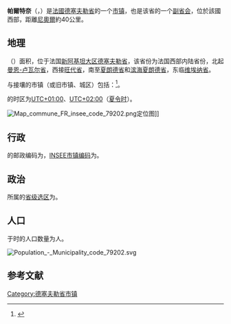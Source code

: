 {{Infobox French commune
|name                   = 帕爾特奈
|native name            = Parthenay
|commune status         = {{FR}}[[市镇_(法国)|市镇]]<br>{{flag|Deux-Sèvres}}[[副省会|副省会]]
|arrondissement         = [[帕尔特奈区|帕尔特奈区]]
}}
'''帕爾特奈'''（{{lang-fr|Parthenay}}，{{IPA-fr|paʁtənɛ|lang|Fr-Paris--Parthenay.ogg}}）是[[法國|法國]][[德塞夫勒省|德塞夫勒省]]的一个[[市镇_(法国)|市镇]]，也是该省的一个[[副省会|副省会]]，位於該國西部，距離[[尼奧爾|尼奧爾]]約40公里。

== 地理 ==
{{PAGENAMEBASE}}（{{wikidata|property|linked|P625}}）面积{{wikidata|properties|P2046}}，位于法国[[新阿基坦大区|新阿基坦大区]][[德塞夫勒省|德塞夫勒省]]，该省份为法国西部内陆省份，北起[[曼恩-卢瓦尔省|曼恩-卢瓦尔省]]，西接[[旺代省|旺代省]]，南至[[夏朗德省|夏朗德省]]和[[滨海夏朗德省|滨海夏朗德省]]，东临[[维埃纳省|维埃纳省]]。

与{{PAGENAMEBASE}}接壤的市镇（或旧市镇、城区）包括：{{Wikidata|properties|linked|P47}}<ref name="geo">{{Cite web|url=https://www.geoportail.gouv.fr/carte|title=Carte|accessdate=2020-03-22|author=Géoportail|language=fr|publisher=Géoportail|archive-date=2017-01-29|archive-url=https://web.archive.org/web/20170129154129/https://www.geoportail.gouv.fr/carte/|dead-url=no}}</ref>。

{{PAGENAMEBASE}}的时区为[[UTC+01:00|UTC+01:00]]、[[UTC+02:00|UTC+02:00]]（[[夏时制|夏令时]]）。

[[File:Map_commune_FR_insee_code_79202.png|thumb]]定位图]]{{Clear|left}}
== 行政 ==
{{PAGENAMEBASE}}的邮政编码为{{wikidata|properties|P281}}，[[法国国家统计与经济研究所|INSEE市镇编码]]为{{wikidata|properties|P374}}。

== 政治 ==
{{PAGENAMEBASE}}所属的[[縣_(法國)|省级选区]]为{{WikidataLink|{{wikidata|properties|raw|best||P7938}}}}。

== 人口 ==
{{PAGENAMEBASE}}于{{wikidata|qualifier|P1082|P585}}时的人口数量为{{wikidata|property|raw|P1082}}人。

[[File:Population_-_Municipality_code_79202.svg|thumb]]{{Clear|left}}
== 参考文献 ==
{{Reflist}}

{{德塞夫勒省市镇}}
[[Category:德塞夫勒省市镇|Category:德塞夫勒省市镇]]